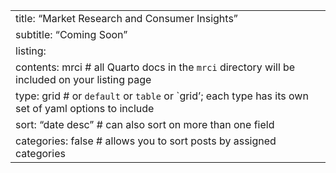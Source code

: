 ---
title: "Market Research and Consumer Insights"
subtitle: "Coming Soon"
listing: 
  contents: mrci    # all Quarto docs in the `mrci` directory will be included on your listing page
  type: grid        # or `default` or `table` or `grid'; each type has its own set of yaml options to include
  sort: "date desc" # can also sort on more than one field
  categories: false # allows you to sort posts by assigned categories 
---